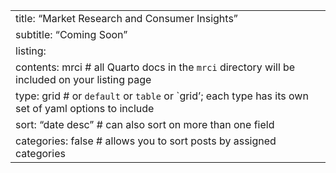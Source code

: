 ---
title: "Market Research and Consumer Insights"
subtitle: "Coming Soon"
listing: 
  contents: mrci    # all Quarto docs in the `mrci` directory will be included on your listing page
  type: grid        # or `default` or `table` or `grid'; each type has its own set of yaml options to include
  sort: "date desc" # can also sort on more than one field
  categories: false # allows you to sort posts by assigned categories 
---